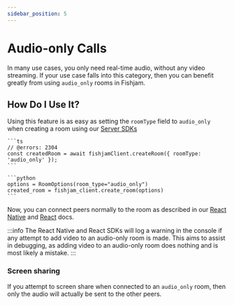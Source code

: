 ```yaml
---
sidebar_position: 5
---
```



# Audio-only Calls

In many use cases, you only need real-time audio, without any video streaming.
If your use case falls into this category, then you can benefit greatly from using `audio_only` rooms in Fishjam.

<!-- TODO(Tomasz Mazur): uncomment this once pricing page is ready -->
<!-- ## Why Should I Care? -->
<!---->
<!-- Audio-only rooms are heavily discounted compared to normal rooms. -->
<!-- As described in more detail on the [pricing page](https://fishjam.io/#pricing), Fishjam rooms are priced based on the total connection time of peers in them. -->
<!-- Audio-only rooms come at a 75% discount. -->
<!-- For example, if you have a normal room with 2 peers connected for 30 minutes, then the total cost of the room will be equal to the cost of 60 minutes. -->
<!-- If the same room were audio-only, then the final cost of the room will only be equal to 15 minutes. -->

## How Do I Use It?

Using this feature is as easy as setting the `roomType` field to `audio_only` when creating a room using our [Server SDKs](/production/server)

<Tabs groupId="language">
  <TabItem value="ts" label="Typescript">
  
    ```ts
    // @errors: 2304
    const createdRoom = await fishjamClient.createRoom({ roomType: 'audio_only' });
    ```

  </TabItem>

  <TabItem value="python" label="Python">

    ```python
    options = RoomOptions(room_type="audio_only")
    created_room = fishjam_client.create_room(options)
    ```

  </TabItem>
 </Tabs>

Now, you can connect peers normally to the room as described in our [React Native](/react-native/connecting) and [React](/react/connecting) docs.

:::info
The React Native and React SDKs will log a warning in the console if any attempt to add video to an audio-only room is made.
This aims to assist in debugging, as adding video to an audio-only room does nothing and is most likely a mistake.
:::

### Screen sharing

If you attempt to screen share when connected to an `audio_only` room, then only the audio will actually be sent to the other peers.
